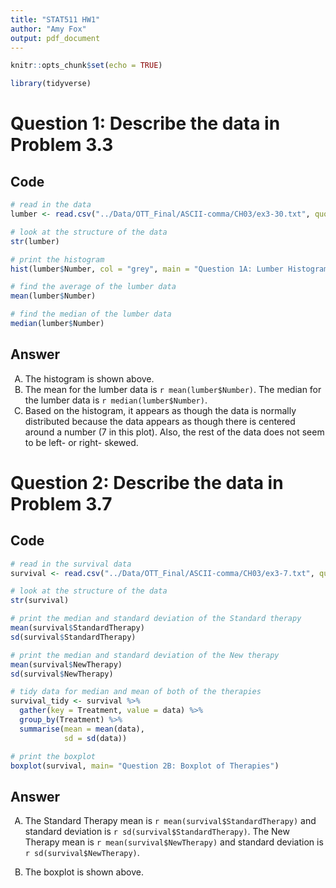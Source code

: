 ```yaml
---
title: "STAT511 HW1"
author: "Amy Fox"
output: pdf_document
---
```


```r
knitr::opts_chunk$set(echo = TRUE)
```

```r
library(tidyverse)
```


# Question 1: Describe the data in Problem 3.3

## Code
```r
# read in the data
lumber <- read.csv("../Data/OTT_Final/ASCII-comma/CH03/ex3-30.txt", quote = "'")

# look at the structure of the data
str(lumber)

# print the histogram
hist(lumber$Number, col = "grey", main = "Question 1A: Lumber Histogram")

# find the average of the lumber data
mean(lumber$Number)

# find the median of the lumber data
median(lumber$Number)

```

## Answer
A) The histogram is shown above.
B) The mean for the lumber data is `r mean(lumber$Number)`. The median for the lumber data is `r median(lumber$Number)`. 
C) Based on the histogram, it appears as though the data is normally distributed because the data appears as though there is centered around a number (7 in this plot). Also, the rest of the data does not seem to be left- or right- skewed.

# Question 2: Describe the data in Problem 3.7


## Code
```r
# read in the survival data
survival <- read.csv("../Data/OTT_Final/ASCII-comma/CH03/ex3-7.txt", quote = "'")

# look at the structure of the data
str(survival)

# print the median and standard deviation of the Standard therapy
mean(survival$StandardTherapy)
sd(survival$StandardTherapy)

# print the median and standard deviation of the New therapy
mean(survival$NewTherapy)
sd(survival$NewTherapy)

# tidy data for median and mean of both of the therapies
survival_tidy <- survival %>%
  gather(key = Treatment, value = data) %>%
  group_by(Treatment) %>%
  summarise(mean = mean(data),
            sd = sd(data))

# print the boxplot
boxplot(survival, main= "Question 2B: Boxplot of Therapies")

```

## Answer
A) The Standard Therapy mean is `r mean(survival$StandardTherapy)` and standard deviation is `r sd(survival$StandardTherapy)`. The New Therapy mean is `r mean(survival$NewTherapy)` and standard deviation is `r sd(survival$NewTherapy)`.

B) The boxplot is shown above.

